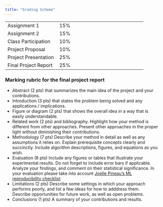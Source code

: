 ```yaml
---
title: "Grading Scheme"
---
```


|                            |                                               |
|----------------------------|-----------------------------------------------|
| Assignment 1            |          15%              |
| Assignment 2            |          15%              |
| Class Participation     |          10%              |
| Project Proposal        |          10%              |
| Project Presentation    |          25%              |
| Final Project Report    |          25%              |




### Marking rubric for the final project report


* Abstract (2 pts) that summarizes the main idea of the project and your contributions.
* Introduction (3 pts) that states the problem being solved and any applications / implications.
* Figure or diagram (2 pts) that shows the overall idea in a way that is easily understandable.
* Related work (2 pts) and bibliography. Highlight how your method is different from other approaches.
          Present other approaches in the proper light without diminishing their contributions.
* Methodology (7 pts) Describe your method in detail as well as any assumptions it relies on. Explain
prerequisite concepts clearly and succinctly. Include algorithm descriptions, figures, and equations as you
wish.
* Evaluation (8 pts) Include any figures or tables that illustrate your experimental results. Do not forget to include error bars if applicable. Analyze your findings, and comment on their statistical significance. In your
evaluation please take into account [Joelle Pineau's ML reproducibility checklist](https://www.cs.mcgill.ca/~jpineau/ReproducibilityChecklist.pdf).
* Limitations (2 pts) Describe some settings in which your approach performs poorly, and list a few ideas for
how to adddress them. Describe opportunities for future work, as well as open problems.
* Conclusions (1 pts) A summary of your contributions and results.